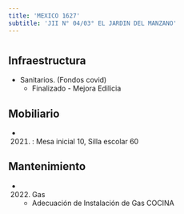 ```yaml
---
title: 'MEXICO 1627'
subtitle: 'JII N° 04/03° EL JARDIN DEL MANZANO'
---
```


#
## Infraestructura

* Sanitarios. (Fondos covid) 
    + Finalizado - Mejora Edilicia 


## Mobiliario

*  (2021) : Mesa inicial 10, Silla escolar 60 





## Mantenimiento

*  (2022) Gas 
    + Adecuación de Instalación de Gas COCINA







